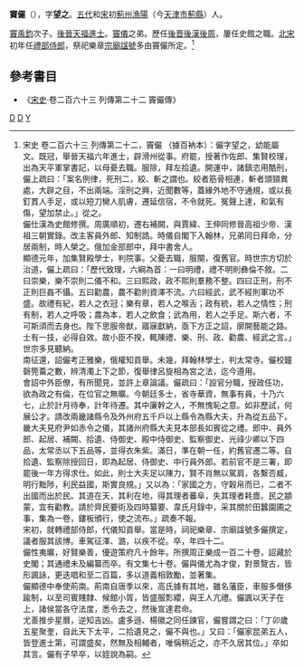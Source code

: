 '''竇儼'''（{{bd|919年||960年||竇俨}}），字'''望之'''。[[五代|五代]]和[[宋|宋]]初[[薊州|薊州]][[漁陽|漁陽]]（今[[天津市|天津市]][[薊縣|薊縣]]）人。

[[竇禹鈞|竇禹鈞]]次子。[[後晉|後晉]][[天福_(后晋)|天福]][[進士|進士]]。[[竇儀|竇儀]]之弟。歷任[[後晋|後晋]][[後漢|後漢]][[後周|後周]]，屢任史館之職。[[北宋|北宋]]初年任[[禮部侍郎|禮部侍郎]]，祭祀樂章[[宗廟|宗廟]][[諡號|諡號]]多由竇儼所定。<ref>宋史 卷二百六十三 列傳第二十二，竇儼 （據百衲本）：儼字望之，幼能屬文。既冠，舉晉天福六年進士，辟滑州從事。府罷，授著作佐郎、集賢校理，出為天平軍掌書記，以母憂去職。服除，拜左拾遺。開運中，諸鎮恣用酷刑，儼上疏曰：「案名例律，死刑二，絞、斬之謂也。絞者筋骨相連，斬者頭頸異處，大辟之目，不出兩端。淫刑之興，近聞數等，蓋緣外地不守通規，或以長釘貫人手足，或以短刀臠人肌膚，遷延信宿，不令就死。冤聲上達，和氣有傷，望加禁止。」從之。<br>儼仕漢為史館修撰。周廣順初，遷右補闕，與賈緯、王伸同修晉高祖少帝、漢祖三朝實錄。改主客員外郎、知制誥。時儀自閣下入翰林，兄弟同日拜命，分居兩制，時人榮之。俄加金部郎中，拜中書舍人。<br>顯德元年，加集賢殿學士，判院事。父憂去職，服闋，復舊官。時世宗方切於治道，儼上疏曰：「歷代致理，六綱為首：一曰明禮，禮不明則彝倫不敘。二曰崇樂，樂不崇則二儀不和。三曰熙政，政不熙則羣務不整。四曰正刑，刑不正則巨姦不懾。五曰勸農，農不勸則資澤不流。六曰經武，武不經則軍功不盛。故禮有紀，若人之衣冠；樂有章，若人之喉舌；政有統，若人之情性；刑有制，若人之呼吸；農為本，若人之飲食；武為用，若人之手足。斯六者，不可斯須而去身也。陛下思服帝猷，寤寐獻納，亟下方正之詔，廓開藝能之路。士有一技，必得自效。故小臣不揆，輒陳禮、樂、刑、政、勸農、經武之言。」世宗多見聽納。<br>南征還，詔儼考正雅樂，俄權知貢舉。未幾，拜翰林學士，判太常寺。儼校鐘磬筦蘥之數，辨清濁上下之節，復舉律呂旋相為宮之法，迄今遵用。<br>會詔中外臣僚，有所聞見，並許上章論議。儼疏曰：「設官分職，授政任功，欲為政之有倫，在位官之無曠。今朝廷多士，省寺華資，無事有員，十乃六七，止於計月待奉，計年待遷。其中廉幹之人，不無愧恥之意。如非歷試，何展公才。請改兩畿諸縣令及外州府五千戶以上縣令為縣大夫，升為從五品下。畿大夫見府尹如赤令之儀，其諸州府縣大夫見本部長如賓從之禮。郎中、員外郎、起居、補闕、拾遺、侍御史、殿中侍御史、監察御史、光祿少卿以下四品，太常丞以下五品等，並得衣朱紫。滿日，準在朝一任，約舊官遷二等。自拾遺、監察除授回日，即為起居、侍御史、中行員外郎。若前官不是三署，即罷後一年方得求仕。如此，則士大夫足以陳力，賢不肖無以駕肩，各繫否臧，明行黜陟，利民益國，斯實良規。」又以為：「家國之方，守穀帛而已，二者不出國而出於民。其道在天，其利在地，得其理者蕃阜，失其理者耗嗇。民之顓蒙，宜有勸教。請於齊民要術及四時纂要、韋氏月錄中，采其關於田蠶園圃之事，集為一卷，鏤板頒行，使之流布。」疏奏不報。<br>宋初，就轉禮部侍郎，代儀知貢舉。當是時，祠祀樂章、宗廟諡號多儼撰定，議者服其該博。車駕征澤、潞，以疾不從。卒，年四十二。<br>儼性夷曠，好賢樂善，優遊策府凡十餘年。所撰周正樂成一百二十卷，詔藏於史閣；其通禮未及編纂而卒。有文集七十卷。儼與儀尤為才俊，對景覽古，皆形諷詠，更迭唱和至二百篇，多以道義相敦勵，並著集。<br>儼顯德中奉使荊南。荊南自唐季以來，高氏據有其地，雖名藩臣，車服多僭侈踰制，以至司賓賤隸、候館小胥，皆盛服彯纓，與王人亢禮。儼諷以天子在上，諸侯當各守法度，悉令去之，然後宣達君命。<br>尤善推步星曆，逆知吉凶。盧多遜、楊徽之同任諫官，儼嘗謂之曰：「丁卯歲五星聚奎，自此天下太平，二拾遺見之，儼不與也。」又曰：「儼家昆弟五人，皆登進士第，可謂盛矣，然無及相輔者，唯偁稍近之，亦不久居其位。」卒如其言。儼有子早卒，以姪說為嗣。</ref>

==參考書目==
{{reflist}}
* 《[[宋史|宋史]]·卷二百六十三 列傳第二十二 竇儼傳》

{{DEFAULTSORT:Dou竇}}
[[Category:宋朝政治人物|D]]
[[Category:蓟州人|D]]
[[Category:窦姓|Y]]